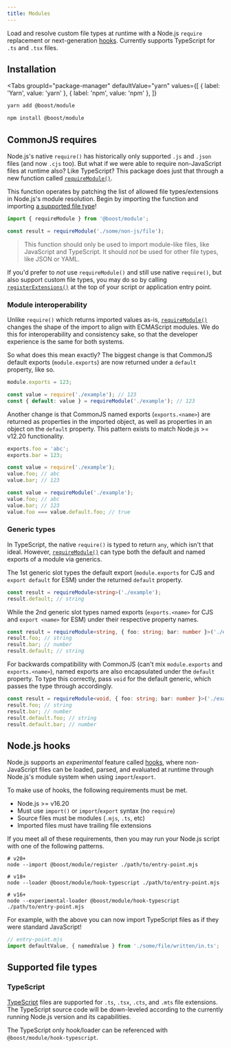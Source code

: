 ```yaml
---
title: Modules
---
```



<EnvBadges backend tooling api="/api/module" />

Load and resolve custom file types at runtime with a Node.js `require` replacement or
next-generation [hooks](https://nodejs.org/api/module.html#customization-hooks). Currently supports
TypeScript for `.ts` and `.tsx` files.

## Installation

<Tabs
  groupId="package-manager"
  defaultValue="yarn"
  values={[
    { label: 'Yarn', value: 'yarn' },
    { label: 'npm', value: 'npm' },
  ]}
>
  <TabItem value="yarn">

```bash
yarn add @boost/module
```

  </TabItem>
  <TabItem value="npm">

```bash
npm install @boost/module
```

  </TabItem>
</Tabs>

## CommonJS requires

Node.js's native `require()` has historically only supported `.js` and `.json` files (and now `.cjs`
too). But what if we were able to require non-JavaScript files at runtime also? Like TypeScript?
This package does just that through a new function called [`requireModule()`][requiremodule].

This function operates by patching the list of allowed file types/extensions in Node.js's module
resolution. Begin by importing the function and importing
[a supported file type](#supported-file-types)!

```ts
import { requireModule } from '@boost/module';

const result = requireModule('./some/non-js/file');
```

> This function should only be used to import module-like files, like JavaScript and TypeScript. It
> should _not_ be used for other file types, like JSON or YAML.

If you'd prefer to _not_ use `requireModule()` and still use native `require()`, but also support
custom file types, you may do so by calling
[`registerExtensions()`](/api/module/function/registerExtensions) at the top of your script or
application entry point.

### Module interoperability

Unlike `require()` which returns imported values as-is, [`requireModule()`][requiremodule] changes
the shape of the import to align with ECMAScript modules. We do this for interoperability and
consistency sake, so that the developer experience is the same for both systems.

So what does this mean exactly? The biggest change is that CommonJS default exports
(`module.exports`) are now returned under a `default` property, like so.

```js title="example.js"
module.exports = 123;
```

```ts
const value = require('./example'); // 123
const { default: value } = requireModule('./example'); // 123
```

Another change is that CommonJS named exports (`exports.<name>`) are returned as properties in the
imported object, as well as properties in an object on the `default` property. This pattern exists
to match Node.js >= v12.20 functionality.

```js title="example.js"
exports.foo = 'abc';
exports.bar = 123;
```

```ts
const value = require('./example');
value.foo; // abc
value.bar; // 123

const value = requireModule('./example');
value.foo; // abc
value.bar; // 123
value.foo === value.default.foo; // true
```

### Generic types

In TypeScript, the native `require()` is typed to return `any`, which isn't that ideal. However,
[`requireModule()`][requiremodule] can type both the default and named exports of a module via
generics.

The 1st generic slot types the default export (`module.exports` for CJS and `export default` for
ESM) under the returned `default` property.

```ts
const result = requireModule<string>('./example');
result.default; // string
```

While the 2nd generic slot types named exports (`exports.<name>` for CJS and `export <name>` for
ESM) under their respective property names.

```ts
const result = requireModule<string, { foo: string; bar: number }>('./example');
result.foo; // string
result.bar; // number
result.default; // string
```

For backwards compatibility with CommonJS (can't mix `module.exports` and `exports.<name>`), named
exports are also encapsulated under the `default` property. To type this correctly, pass `void` for
the default generic, which passes the type through accordingly.

```ts
const result = requireModule<void, { foo: string; bar: number }>('./example');
result.foo; // string
result.bar; // number
result.default.foo; // string
result.default.bar; // number
```

## Node.js hooks

Node.js supports an _experimental_ feature called
[hooks](https://nodejs.org/api/module.html#customization-hooks), where non-JavaScript files can be
loaded, parsed, and evaluated at runtime through Node.js's module system when using
`import`/`export`.

To make use of hooks, the following requirements must be met.

- Node.js >= v16.20
- Must use `import()` or `import`/`export` syntax (no `require`)
- Source files must be modules (`.mjs`, `.ts`, etc)
- Imported files must have trailing file extensions

If you meet all of these requirements, then you may run your Node.js script with one of the
following patterns.

```shell
# v20+
node --import @boost/module/register ./path/to/entry-point.mjs

# v18+
node --loader @boost/module/hook-typescript ./path/to/entry-point.mjs

# v16+
node --experimental-loader @boost/module/hook-typescript ./path/to/entry-point.mjs
```

For example, with the above you can now import TypeScript files as if they were standard JavaScript!

```ts
// entry-point.mjs
import defaultValue, { namedValue } from './some/file/written/in.ts';
```

## Supported file types

### TypeScript

[TypeScript](https://www.typescriptlang.org/) files are supported for `.ts`, `.tsx`, `.cts`, and
`.mts` file extensions. The TypeScript source code will be down-leveled according to the currently
running Node.js version and its capabilities.

The TypeScript only hook/loader can be referenced with `@boost/module/hook-typescript`.

[requiremodule]: /api/module/function/requireModule
